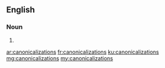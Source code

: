==English==

===Noun===
{{head|en|plural}}

# {{plural of|canonicalization|lang=en}}

[[ar:canonicalizations]]
[[fr:canonicalizations]]
[[ku:canonicalizations]]
[[mg:canonicalizations]]
[[my:canonicalizations]]